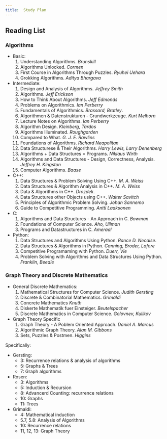 ```yaml
---
title:  Study Plan
---
```


## 

## Reading List

### Algorithms

* Basic:
    1. Understanding Algorithms. *Brunskill*
    2. Algorithms Unlocked. *Cormen*
    4. First Course in Algorithms Through Puzzles. *Ryuhei Uehara*
    5. Grokking Algorithms. *Aditya Bhargava*
* Intermediate:
    1. Design and Analysis of Algorithms. *Jeffrey Smith*
    7. Algorithms. *Jeff Erickson*
    8. How to Think About Algorithms. *Jeff Edmonds*
    9. Problems on Algorithmics. *Ian Perberry*
    10. Fundamentals of Algorithmics. *Brassard, Bratley*.
    11. Algorithmen & Datenstrukturen - Grundwerkzeuge. *Kurt Melhorn*
    12. Lecture Notes on Algorithms. *Ian Perberry*
    13. Algorithm Design. *Kleinberg, Tardos*
    14. Algorithms Illuminated. *Roughgarden*
    15. Compared to What. *G. J. E. Rawlins*
    15. Foundations of Algorithms. *Richard Neapolitan*
    16. Data Structurese & Their Algorithms. *Harry Lewis, Larry Denenberg*
    17. Algorithms + Data Structures = Programs. *Niklaus Wirth*
    18. Algorithms and Data Structures - Design, Correctness, Analysis. *Jeffrey H. Kingston*
    18. Computer Algorithms. *Baase*
* C++: 
    1. Data Structures & Problem Solving Using C++. *M. A. Weiss*
    2. Data Structures & Algorithm Analysis in C++. *M. A. Weiss*
    3. Data & Algorithms in C++. *Drozdek*. 
    4. Data Structures other Objects using C++. *Walter Savitch*
    5. Principles of Algorithmic Problem Solving. *Johan Sannemo*
    6. Guide to Competitive Programming. *Antti Laaksonen*
* C: 
    1. Algorithms and Data Structures - An Approach in C. *Bowman*
    2. Foundations of Computer Science. *Aho, Ullman*
    3. Programs and Datastructures in C. *Ameraal*
* Python:
    1. Data Structures and Algorithms Using Python. *Rance D. Necaise*. 
    2. Data Structures & Algorithms in Python. *Canning, Broder, Lafore*
    3. Competitive Programaming with Python. *Duerr, Vie*
    4. Problem Solving with Algorithms and Data Structures Using Python. *Franklin, Beedle*

### Graph Theory and Discrete Mathematics

* General Discrete Mathematics:
    1. Mathematical Structures for Computer Science. *Judith Gersting*
    2. Discrete & Combinatorial Mathematics. *Grimaldi*
    3. Concrete Mathematics *Knuth*
    4. Diskerte Mathematik fuer Einsteiger. *Beutelspacher*
    5. Discrete Mathematics in Computer Science. *Golovnev, Kulikov*
* Graph Theory Specific
    1. Graph Theory - A Poblem Oriented Approach. *Daniel A. Marcus*
    2. Algorithmic Graph Theory. *Alan M. Gibbons*
    3. Sets, Puzzles & Postmen. *Higgins*
    
Specifically:

* Gersting: 
  * 3: Recurrence relations & analysis of algorithms
  * 5: Graphs & Trees
  * 7: Graph algorithms
* Rosen:
  * 3: Algorithms
  * 5: Induction & Recursion
  * 8: Advancerd Counting: recurrence relations
  * 10: Graphs 
  * 11: Trees
* Grimaldi: 
  * 4: Mathematical induction
  * 5.7, 5.8: Analysis of Algorithms
  * 10: Recurrence relations
  * 11, 12, 13: Graph Theory
